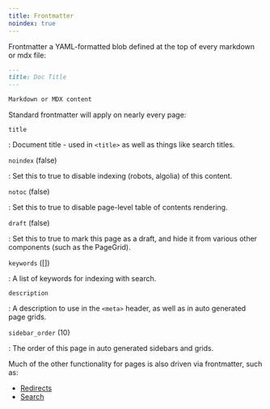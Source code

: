 ```yaml
---
title: Frontmatter
noindex: true
---
```


Frontmatter a YAML-formatted blob defined at the top of every markdown or mdx file:

```markdown
---
title: Doc Title
---

Markdown or MDX content
```

Standard frontmatter will apply on nearly every page:

`title`

: Document title - used in `<title>` as well as things like search titles.

`noindex` (false)

: Set this to true to disable indexing (robots, algolia) of this content.

`notoc` (false)

: Set this to true to disable page-level table of contents rendering.

`draft` (false)

: Set this to true to mark this page as a draft, and hide it from various other components (such as the PageGrid).

`keywords` ([])

: A list of keywords for indexing with search.

`description`

: A description to use in the `<meta>` header, as well as in auto generated page grids.

`sidebar_order` (10)

: The order of this page in auto generated sidebars and grids.

Much of the other functionality for pages is also driven via frontmatter, such as:

- [Redirects](../redirects/)
- [Search](../search/)
